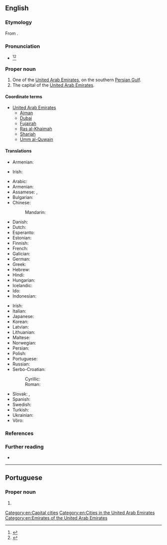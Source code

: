 ==English==

===Etymology===
From {{bor|en|ar|أَبُو ظَبْي||father of the gazelle}}.

===Pronunciation===
* {{a|US}} {{IPA|/ˈɑ.bu ˈdɑ.bi/|/ˈɑ.bu ˈðɑ.bi/|/ˈɑ.bu ˈdæ.bi/|lang=en}}<ref name=RHD>{{R:RHCD|page=6}}</ref><ref name=OCD>{{R:OCD2|page=5}}</ref>

===Proper noun===
{{en-proper noun|head=Abu Dhabi}}

# One of the [[United Arab Emirates]], on the southern [[Persian Gulf]].
# The capital of the [[United Arab Emirates]].

====Coordinate terms====
* [[United Arab Emirates]]
** [[Ajman]]
** [[Dubai]]
** [[Fujairah]]
** [[Ras al-Khaimah]]
** [[Sharjah]]
** [[Umm al-Quwain]]

====Translations====
{{trans-top|one of the United Arab Emirates}}
* Armenian: {{t|hy|Աբու Դաբի|sc=Armn}}
{{trans-mid}}
* Irish: {{t|ga|Abú Daibí|m}}
{{trans-bottom}}

{{trans-top|capital of UAE}}
* Arabic: {{t|ar|أَبُو ظَبْي|m}}
* Armenian: {{t|hy|Աբու Դաբի}}
* Assamese: {{t|as|আবু জাবী}}, {{t|as|আবু ঢাবী}}
* Bulgarian: {{t|bg|А́бу Да́би|m}}
* Chinese:
*: Mandarin: {{t+|cmn|阿布扎比|tr=Ābùzābǐ|sc=Hani}}
* Danish: {{t|da|Abu Dhabi}}
* Dutch: {{t+|nl|Abu Dhabi}}
* Esperanto: {{t+|eo|Abu-Dabio}}
* Estonian: {{t+|et|Abu Dhabi}}
* Finnish: {{t+|fi|Abu Dhabi}}
* French: {{t+|fr|Abou Dabi|m}}
* Galician: {{t|gl|Abu Dabi}}
* German: {{t+|de|Abu Dhabi|n}}
* Greek: {{t|el|Άμπου Ντάμπι|n}}
* Hebrew: {{t|he|אבו דאבי}}
* Hindi: {{t|hi|अबू धाबी}}
* Hungarian: {{t+|hu|Abu-Dzabi}}
* Icelandic: {{t|is|Abú Dabí}}
* Ido: {{t|io|Abu Dhabi}}
* Indonesian: {{t|id|Abu Dhabi}}
{{trans-mid}}
* Irish: {{t|ga|Abú Daibí|m}}
* Italian: {{t+|it|Abu Dhabi}}
* Japanese: {{t+|ja|アブダビ|tr=Abudabi}}
* Korean: {{t|ko|아부다비|tr=Abudabi}}
* Latvian: {{t|lv|Abū Dabī}}
* Lithuanian: {{t+|lt|Abu Dabis}}
* Maltese: {{t|mt|Abu Dhabi}}
* Norwegian: {{t|no|Abu Dhabi}}
* Persian: {{t|fa|ابوظبی|tr=abuzâbi|sc=fa-Arab}}
* Polish: {{t+|pl|Abu Zabi|n}}
* Portuguese: {{t+|pt|Abu Dhabi}}
* Russian: {{t+|ru|А́бу-Да́би|m}}
* Serbo-Croatian:
*: Cyrillic: {{t|sh|Абу Даби|m}}
*: Roman: {{t|sh|Abu Dabi|m}}
* Slovak: {{t|sk|Abú Dábí}}, {{t|sk|Abú Zabí|n}}
* Spanish: {{t+|es|Abu Dabi}}
* Swedish: {{t|sv|Abu Dhabi}}
* Turkish: {{t|tr|Abu Dabi}}
* Ukrainian: {{t|uk|А́бу-Да́бі|m}}
* Võro: {{t|vro|Abu Dhabi}}
{{trans-bottom}}

===References===
<references/>

===Further reading===
* {{pedialite}}

[[Category:en:Capital cities]]
[[Category:en:Cities in the United Arab Emirates]]
[[Category:en:Emirates of the United Arab Emirates]]

----

==Portuguese==

===Proper noun===
{{pt-proper noun|f}}

# {{place|pt|capital city|c/United Arab Emirates|t1=Abu Dhabi}}